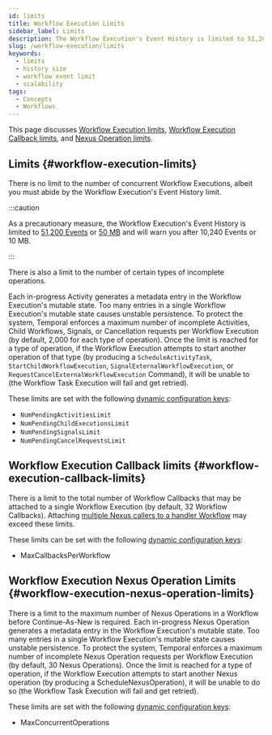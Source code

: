 ```yaml
---
id: limits
title: Workflow Execution Limits
sidebar_label: Limits
description: The Workflow Execution's Event History is limited to 51,200 Events or 50 MB and will warn you after 10,240 Events or 10 MB.
slug: /workflow-execution/limits
keywords:
  - limits
  - history size
  - workflow event limit
  - scalability
tags:
  - Concepts
  - Workflows
---
```


This page discusses [Workflow Execution limits](#workflow-execution-limits), [Workflow Execution Callback limits](#workflow-execution-callback-limits), and [Nexus Operation limits](#workflow-execution-nexus-operation-limits).

## Limits {#workflow-execution-limits}

There is no limit to the number of concurrent Workflow Executions, albeit you must abide by the Workflow Execution's Event History limit.

:::caution

As a precautionary measure, the Workflow Execution's Event History is limited to [51,200 Events](https://github.com/temporalio/temporal/blob/e3496b1c51bfaaae8142b78e4032cc791de8a76f/service/history/configs/config.go#L382) or [50 MB](https://github.com/temporalio/temporal/blob/e3496b1c51bfaaae8142b78e4032cc791de8a76f/service/history/configs/config.go#L380) and will warn you after 10,240 Events or 10 MB.

:::

There is also a limit to the number of certain types of incomplete operations.

Each in-progress Activity generates a metadata entry in the Workflow Execution's mutable state.
Too many entries in a single Workflow Execution's mutable state causes unstable persistence.
To protect the system, Temporal enforces a maximum number of incomplete Activities, Child Workflows, Signals, or Cancellation requests per Workflow Execution (by default, 2,000 for each type of operation).
Once the limit is reached for a type of operation, if the Workflow Execution attempts to start another operation of that type (by producing a `ScheduleActivityTask`, `StartChildWorkflowExecution`, `SignalExternalWorkflowExecution`, or `RequestCancelExternalWorkflowExecution` Command), it will be unable to (the Workflow Task Execution will fail and get retried).

These limits are set with the following [dynamic configuration keys](https://github.com/temporalio/temporal/blob/main/service/history/configs/config.go):

- `NumPendingActivitiesLimit`
- `NumPendingChildExecutionsLimit`
- `NumPendingSignalsLimit`
- `NumPendingCancelRequestsLimit`

## Workflow Execution Callback limits {#workflow-execution-callback-limits}

There is a limit to the total number of Workflow Callbacks that may be attached to a single Workflow Execution (by default, 32 Workflow Callbacks).
Attaching [multiple Nexus callers to a handler Workflow](/nexus/operations#attaching-multiple-nexus-callers) may exceed these limits.

These limits can be set with the following [dynamic configuration keys](https://github.com/temporalio/temporal/blob/main/common/dynamicconfig/constants.go#L924):

- MaxCallbacksPerWorkflow

## Workflow Execution Nexus Operation Limits {#workflow-execution-nexus-operation-limits}

There is a limit to the maximum number of Nexus Operations in a Workflow before Continue-As-New is required.
Each in-progress Nexus Operation generates a metadata entry in the Workflow Execution's mutable state.
Too many entries in a single Workflow Execution's mutable state causes unstable persistence.
To protect the system, Temporal enforces a maximum number of incomplete Nexus Operation requests per Workflow Execution (by default, 30 Nexus Operations).
Once the limit is reached for a type of operation, if the Workflow Execution attempts to start another Nexus operation (by producing a ScheduleNexusOperation), it will be unable to do so (the Workflow Task Execution will fail and get retried).

These limits are set with the following [dynamic configuration keys](https://github.com/temporalio/temporal/blob/de7c8879e103be666a7b067cc1b247f0ac63c25c/components/nexusoperations/config.go#L38):

- MaxConcurrentOperations
